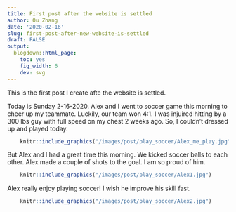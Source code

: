 ```yaml
---
title: First post after the website is settled
author: Ou Zhang
date: '2020-02-16'
slug: first-post-after-new-website-is-settled
draft: FALSE
output:
  blogdown::html_page:
    toc: yes
    fig_width: 6
    dev: svg
---
```


This is the first post I create afte the website is settled. 

Today is Sunday 2-16-2020. Alex and I went to soccer game this morning to cheer up my teammate. Luckily, our team won 4:1. I was injuired hitting by a 300 lbs guy with full speed on my chest 2 weeks ago. So, I couldn't dressed up and played today. 


```r

    knitr::include_graphics("/images/post/play_soccer/Alex_me_play.jpg")

```

But Alex and I had a great time this morning. We kicked soccer balls to each other. Alex made a couple of shots to the goal. I am so proud of him.



```r

    knitr::include_graphics("/images/post/play_soccer/Alex1.jpg")

```

Alex really enjoy playing soccer! I wish he improve his skill fast.
```r

    knitr::include_graphics("/images/post/play_soccer/Alex2.jpg")

```